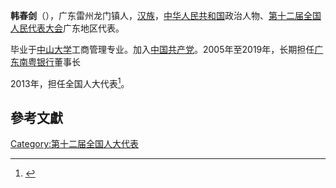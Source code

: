 '''韩春剑'''（{{bd|1967年||}}），广东雷州龙门镇人，[[汉族|汉族]]，[[中华人民共和国|中华人民共和国]]政治人物、[[第十二届全国人民代表大会|第十二届全国人民代表大会]]广东地区代表。

毕业于[[中山大学|中山大学]]工商管理专业。加入[[中国共产党|中国共产党]]。2005年至2019年，长期担任[[广东南粤银行|广东南粤银行]]董事长

2013年，担任全国人大代表<ref>{{cite news|title=全国人大代表信息-韩春剑|url= http://210.82.31.1:8084/delegate/viewDelegate.action?dbid=121909|accessdate=2013-04-05|newspaper=全国人大网|archive-url=https://web.archive.org/web/20130927203942/http://www.npc.gov.cn/delegate/viewDelegate.action?dbid=121909|archive-date=2013-09-27|dead-url=yes}}</ref>。

==參考文獻==
{{reflist}}
{{中国政治人物小作品}}

[[Category:第十二届全国人大代表|Category:第十二届全国人大代表]]